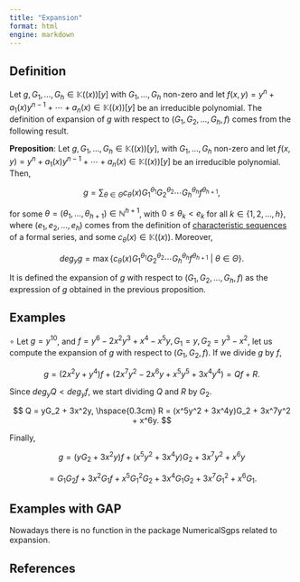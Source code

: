 ```yaml
---
title: "Expansion"
format: html
engine: markdown
---
```


## Definition

Let $g,G_1, \ldots, G_h \in \mathbb{K}((x))[y]$ with $G_1, \ldots, G_h$ non-zero and let $f(x,y) = y^n + a_1(x)y^{n-1} + \cdots + a_n(x) \in \mathbb{K}((x))[y]$ be an irreducible polynomial. The definition of expansion of $g$ with respect to $(G_1, G_2, \ldots, G_h, f)$ comes from the following result.

$\textbf{Preposition}$: Let $g,G_1, \ldots, G_h \in \mathbb{K}((x))[y]$, with $G_1, \ldots, G_h$ non-zero and let $f(x,y) = y^n + a_1(x)y^{n-1} + \cdots + a_n(x) \in \mathbb{K}((x))[y]$ be an irreducible polynomial. Then,

$$
g = \sum_{\theta \in \Theta} c_{\theta} (x) G_1^{\theta_1} G_2^{\theta_2} \cdots G_h^{\theta_h} f^{\theta_{h+1}},
$$

for some $\theta = (\theta_1, \ldots, \theta_{h+1}) \in \mathbb{N}^{h+1}$, with $0 \le \theta_k < e_k$ for all $k \in \{1, 2, \ldots, h\}$, where $(e_1, e_2, \ldots, e_h)$ comes from the definition of [characteristic sequences](Characteristic-sequences.qmd) of a formal series, and some $c_{\theta} (x) \in \mathbb{K}((x))$. Moreover,

$$
deg_y g = \max \{c_{\theta} (x) G_1^{\theta_1} G_2^{\theta_2} \cdots G_h^{\theta_h} f^{\theta_{h+1}} ~ | ~ \theta \in \Theta \}.
$$

It is defined the expansion of $g$ with respect to $(G_1, G_2, \ldots, G_h, f)$ as the expression of $g$ obtained in the previous proposition.

## Examples

$\circ$ Let $g = y^{10}$, and $f = y^6 - 2x^2y^3 + x^4 - x^5y, G_1 = y, G_2 = y^3 - x^2$, let us compute the expansion of $g$ with respect to $(G_1, G_2, f)$. If we divide $g$ by $f$,

$$
g = (2x^2y + y^4)f + (2x^7y^2 - 2x^6y + x^5y^5 + 3x^4y^4) = Qf + R.
$$

Since $deg_y Q < deg_y f$, we start dividing $Q$ and $R$ by $G_2$.

$$
Q = yG_2 + 3x^2y, \hspace{0.3cm} R = (x^5y^2 + 3x^4y)G_2 + 3x^7y^2 + x^6y. 
$$

Finally,

$$
g = (yG_2 + 3x^2y)f + (x^5y^2 + 3x^4y)G_2 + 3x^7y^2 + x^6y
$$

$$
= G_1G_2f + 3x^2G_1f + x^5G_1^2G_2 + 3x^4G_1G_2 + 3x^7G_1^2 + x^6G_1.
$$

## Examples with GAP

Nowadays there is no function in the package NumericalSgps related to expansion.

## References

